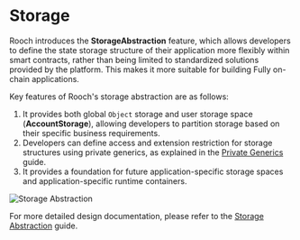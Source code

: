 # Storage

Rooch introduces the **StorageAbstraction** feature, which allows developers to define the state storage structure of their application more flexibly within smart contracts, rather than being limited to standardized solutions provided by the platform. This makes it more suitable for building Fully on-chain applications.

Key features of Rooch's storage abstraction are as follows:

1. It provides both global `Object` storage and user storage space (**AccountStorage**), allowing developers to partition storage based on their specific business requirements.
2. Developers can define access and extension restriction for storage structures using private generics, as explained in the [Private Generics](../../../build/rooch-framework/private-generics.en-US.mdx) guide.
3. It provides a foundation for future application-specific storage spaces and application-specific runtime containers.

![Storage Abstraction](/docs/rooch-design-storage-abstraction.svg)

For more detailed design documentation, please refer to the [Storage Abstraction](./storage-abstraction.en-US.mdx) guide.
